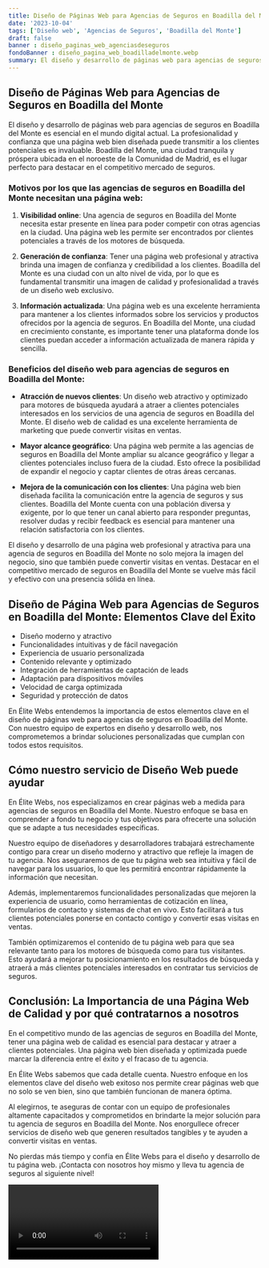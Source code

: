 ```yaml
---
title: Diseño de Páginas Web para Agencias de Seguros en Boadilla del Monte
date: '2023-10-04'
tags: ['Diseño web', 'Agencias de Seguros', 'Boadilla del Monte']
draft: false
banner : diseño_paginas_web_agenciasdeseguros
fondoBanner : diseño_pagina_web_boadilladelmonte.webp
summary: El diseño y desarrollo de páginas web para agencias de seguros en Boadilla del Monte es esencial en el mundo digital actual. La profesionalidad y confianza que una página web bien diseñada puede transmitir a los clientes potenciales es invaluable. Boadilla del Monte, una ciudad tranquila y próspera ubicada en el noroeste de la Comunidad de Madrid, es el lugar perfecto para destacar en el competitivo mercado de seguros.
---
```


## Diseño de Páginas Web para Agencias de Seguros en Boadilla del Monte

El diseño y desarrollo de páginas web para agencias de seguros en Boadilla del Monte es esencial en el mundo digital actual. La profesionalidad y confianza que una página web bien diseñada puede transmitir a los clientes potenciales es invaluable. Boadilla del Monte, una ciudad tranquila y próspera ubicada en el noroeste de la Comunidad de Madrid, es el lugar perfecto para destacar en el competitivo mercado de seguros.

### Motivos por los que las agencias de seguros en Boadilla del Monte necesitan una página web:

1. **Visibilidad online**: Una agencia de seguros en Boadilla del Monte necesita estar presente en línea para poder competir con otras agencias en la ciudad. Una página web les permite ser encontrados por clientes potenciales a través de los motores de búsqueda.

2. **Generación de confianza**: Tener una página web profesional y atractiva brinda una imagen de confianza y credibilidad a los clientes. Boadilla del Monte es una ciudad con un alto nivel de vida, por lo que es fundamental transmitir una imagen de calidad y profesionalidad a través de un diseño web exclusivo.

3. **Información actualizada**: Una página web es una excelente herramienta para mantener a los clientes informados sobre los servicios y productos ofrecidos por la agencia de seguros. En Boadilla del Monte, una ciudad en crecimiento constante, es importante tener una plataforma donde los clientes puedan acceder a información actualizada de manera rápida y sencilla.

### Beneficios del diseño web para agencias de seguros en Boadilla del Monte:

- **Atracción de nuevos clientes**: Un diseño web atractivo y optimizado para motores de búsqueda ayudará a atraer a clientes potenciales interesados en los servicios de una agencia de seguros en Boadilla del Monte. El diseño web de calidad es una excelente herramienta de marketing que puede convertir visitas en ventas.

- **Mayor alcance geográfico**: Una página web permite a las agencias de seguros en Boadilla del Monte ampliar su alcance geográfico y llegar a clientes potenciales incluso fuera de la ciudad. Esto ofrece la posibilidad de expandir el negocio y captar clientes de otras áreas cercanas.

- **Mejora de la comunicación con los clientes**: Una página web bien diseñada facilita la comunicación entre la agencia de seguros y sus clientes. Boadilla del Monte cuenta con una población diversa y exigente, por lo que tener un canal abierto para responder preguntas, resolver dudas y recibir feedback es esencial para mantener una relación satisfactoria con los clientes.

El diseño y desarrollo de una página web profesional y atractiva para una agencia de seguros en Boadilla del Monte no solo mejora la imagen del negocio, sino que también puede convertir visitas en ventas. Destacar en el competitivo mercado de seguros en Boadilla del Monte se vuelve más fácil y efectivo con una presencia sólida en línea.

<GifSeo />

<Cta />

## Diseño de Página Web para Agencias de Seguros en Boadilla del Monte: Elementos Clave del Éxito

- Diseño moderno y atractivo
- Funcionalidades intuitivas y de fácil navegación
- Experiencia de usuario personalizada
- Contenido relevante y optimizado
- Integración de herramientas de captación de leads
- Adaptación para dispositivos móviles
- Velocidad de carga optimizada
- Seguridad y protección de datos

En Élite Webs entendemos la importancia de estos elementos clave en el diseño de páginas web para agencias de seguros en Boadilla del Monte. Con nuestro equipo de expertos en diseño y desarrollo web, nos comprometemos a brindar soluciones personalizadas que cumplan con todos estos requisitos.

## Cómo nuestro servicio de Diseño Web puede ayudar

En Élite Webs, nos especializamos en crear páginas web a medida para agencias de seguros en Boadilla del Monte. Nuestro enfoque se basa en comprender a fondo tu negocio y tus objetivos para ofrecerte una solución que se adapte a tus necesidades específicas.

Nuestro equipo de diseñadores y desarrolladores trabajará estrechamente contigo para crear un diseño moderno y atractivo que refleje la imagen de tu agencia. Nos aseguraremos de que tu página web sea intuitiva y fácil de navegar para los usuarios, lo que les permitirá encontrar rápidamente la información que necesitan.

Además, implementaremos funcionalidades personalizadas que mejoren la experiencia de usuario, como herramientas de cotización en línea, formularios de contacto y sistemas de chat en vivo. Esto facilitará a tus clientes potenciales ponerse en contacto contigo y convertir esas visitas en ventas.

También optimizaremos el contenido de tu página web para que sea relevante tanto para los motores de búsqueda como para tus visitantes. Esto ayudará a mejorar tu posicionamiento en los resultados de búsqueda y atraerá a más clientes potenciales interesados en contratar tus servicios de seguros.

## Conclusión: La Importancia de una Página Web de Calidad y por qué contratarnos a nosotros

En el competitivo mundo de las agencias de seguros en Boadilla del Monte, tener una página web de calidad es esencial para destacar y atraer a clientes potenciales. Una página web bien diseñada y optimizada puede marcar la diferencia entre el éxito y el fracaso de tu agencia.

En Élite Webs sabemos que cada detalle cuenta. Nuestro enfoque en los elementos clave del diseño web exitoso nos permite crear páginas web que no solo se ven bien, sino que también funcionan de manera óptima.

Al elegirnos, te aseguras de contar con un equipo de profesionales altamente capacitados y comprometidos en brindarte la mejor solución para tu agencia de seguros en Boadilla del Monte. Nos enorgullece ofrecer servicios de diseño web que generen resultados tangibles y te ayuden a convertir visitas en ventas.

No pierdas más tiempo y confía en Élite Webs para el diseño y desarrollo de tu página web. ¡Contacta con nosotros hoy mismo y lleva tu agencia de seguros al siguiente nivel!

<Video />

<CtaBot job='Agencias de Seguros' city='Boadilla del Monte'/>

<Gmaps query='Boadilla del Monte+españa+maps' />